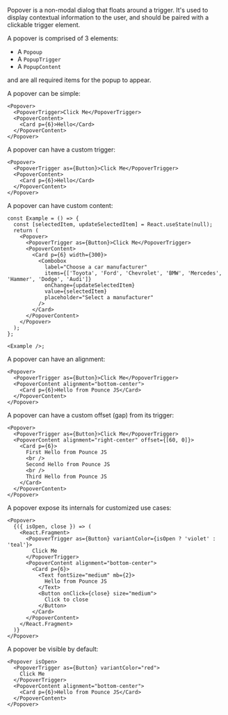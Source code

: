 Popover is a non-modal dialog that floats around a trigger. It's used to display contextual information to the user, and should be paired with a clickable trigger element.

A popover is comprised of 3 elements:

- A `Popoup`
- A `PopupTrigger`
- A `PopupContent`

and are all required items for the popup to appear.

A popover can be simple:

```tsx
<Popover>
  <PopoverTrigger>Click Me</PopoverTrigger>
  <PopoverContent>
    <Card p={6}>Hello</Card>
  </PopoverContent>
</Popover>
```

A popover can have a custom trigger:

```tsx
<Popover>
  <PopoverTrigger as={Button}>Click Me</PopoverTrigger>
  <PopoverContent>
    <Card p={6}>Hello</Card>
  </PopoverContent>
</Popover>
```

A popover can have custom content:

```tsx
const Example = () => {
  const [selectedItem, updateSelectedItem] = React.useState(null);
  return (
    <Popover>
      <PopoverTrigger as={Button}>Click Me</PopoverTrigger>
      <PopoverContent>
        <Card p={6} width={300}>
          <Combobox
            label="Choose a car manufacturer"
            items={['Toyota', 'Ford', 'Chevrolet', 'BMW', 'Mercedes', 'Hammer', 'Dodge', 'Audi']}
            onChange={updateSelectedItem}
            value={selectedItem}
            placeholder="Select a manufacturer"
          />
        </Card>
      </PopoverContent>
    </Popover>
  );
};

<Example />;
```

A popover can have an alignment:

```tsx
<Popover>
  <PopoverTrigger as={Button}>Click Me</PopoverTrigger>
  <PopoverContent alignment="bottom-center">
    <Card p={6}>Hello from Pounce JS</Card>
  </PopoverContent>
</Popover>
```

A popover can have a custom offset (gap) from its trigger:

```tsx
<Popover>
  <PopoverTrigger as={Button}>Click Me</PopoverTrigger>
  <PopoverContent alignment="right-center" offset={[60, 0]}>
    <Card p={6}>
      First Hello from Pounce JS
      <br />
      Second Hello from Pounce JS
      <br />
      Third Hello from Pounce JS
    </Card>
  </PopoverContent>
</Popover>
```

A popover expose its internals for customized use cases:

```tsx
<Popover>
  {({ isOpen, close }) => (
    <React.Fragment>
      <PopoverTrigger as={Button} variantColor={isOpen ? 'violet' : 'teal'}>
        Click Me
      </PopoverTrigger>
      <PopoverContent alignment="bottom-center">
        <Card p={6}>
          <Text fontSize="medium" mb={2}>
            Hello from Pounce JS
          </Text>
          <Button onClick={close} size="medium">
            Click to close
          </Button>
        </Card>
      </PopoverContent>
    </React.Fragment>
  )}
</Popover>
```

A popover be visible by default:

```tsx
<Popover isOpen>
  <PopoverTrigger as={Button} variantColor="red">
    Click Me
  </PopoverTrigger>
  <PopoverContent alignment="bottom-center">
    <Card p={6}>Hello from Pounce JS</Card>
  </PopoverContent>
</Popover>
```
